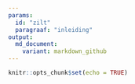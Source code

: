 ```yaml
---
params: 
  id: "zilt"
  paragraaf: "inleiding"
output:
  md_document:
    variant: markdown_github
---
```


```r
knitr::opts_chunk$set(echo = TRUE)
```


